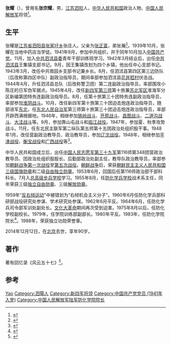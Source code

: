 {{Otheruses|other=名为张耀的其他人物|张耀}}

'''张耀'''（{{bd|1924年|11月20日|2014年|12月12日|catIdx=Zhang}}），曾用名'''张宗耀'''，男，[[江苏省|江苏]][[泗阳县|泗阳]]人，[[中华人民共和国|中华人民共和国]]政治人物、[[中国人民解放军|中国人民解放军]]将领<ref>{{Cite book|title=将帅诗词|last=李殿仁，吴纪学，马厚寅编|first=|publisher=北京：[[中国言实出版社|中国言实出版社]]|year=2017.07|isbn=978-7-5171-2362-0|location=|pages=412}}</ref>。

== 生平 ==
张耀是[[江苏省|江苏省]][[泗阳县|泗阳县]][[张家圩乡|张家圩乡]]张庄人。父亲为[[张正富|张正富]]，弟张瀚<ref>{{Cite book|title=李干成在苏北 1908-1949|last=姜爱林主编；张晓明，郭家宁副主编|first=|publisher=北京：[[华龄出版社|华龄出版社]]|year=2013.04|isbn=978-7-5169-0286-8|location=|pages=101-102}}</ref>。1939年10月，张耀在当地中药店当学徒。1941年9月，参加中共组织，并于同年10月加入[[中国共产党|中国共产党]]。11月，加入[[中共泗沭县委|中共泗沭县委]]青年干部训练班学习。1942年3月结业后，出任[[中共泗沭县委|中共泗沭县]]王集镇支部书记。9月，因王集镇改划为四个乡镇，他出任中心支部书记。1943年3月，改任中共南园乡支部书记兼乡长。8月，任泗沭县第四区第三边防队（后改称第四区中队）副政治指导员，期间率部参加泗沭县[[花井嵇村|花井嵇村]]伏击战。1944年4月，升任泗沭县总队（后改称警卫团）第二连副政治指导员，率部围攻小陈庄的日军伪军据点。1945年4月，改任[[新四军第三师|新四军第三师]]第十旅兼[[苏北军区|苏北军区]]淮海军分区新编第团特务连副政治指导员。8月，任第十旅第三十团特务连副政治指导员，率部参加[[淮阴战斗|淮阴战斗]]。10月，改任新四军第十旅第三十团迫击炮连政治指导员，随部进军[[東北新省區方案|东北]]，任[[东北人民自治军|东北人民自治军]]第三师第十旅第三十团迫击炮连政治指导员，率部开辟西满根据地。1946年，相继参加[[铁岭战斗|铁岭战斗]]、[[开原战斗|开原战斗]]、[[昌图战斗|昌图战斗]]、[[二道沟战斗|二道沟战斗]]、[[大洼战斗|大洼战斗]]等。9月，参加靠山屯战斗和[[临江战役|临江战役]]。1947年，参加夏、秋季攻势战斗。11月，任东北民主联军第二纵队第五师第十五团政治处组织股干事。1948年1月，改任营副政治教导员、政治教导员，参加[[辽沈战役|辽沈战役]]。1948年，相继参加[[平津战役|平津战役]]、[[衡宝战役|衡宝战役]]和[[广西战役|广西战役]]等<ref>{{Cite book|title=人物辞典新四军和华中抗日根据地 上|last=中国新四军和华中抗日根据地研究会编|first=|publisher=北京：[[中共党史出版社|中共党史出版社]]|year=2016.09|isbn=978-7-5098-3839-6|location=|pages=546-547}}</ref>。

中华人民共和国成立后，出任[[中国人民志愿军|中国人民志愿军]][[中国人民解放军第39军|第三十九军]]第116师第348团营政治教导员、团政治处组织股股长、后勤部政治处副主任，教导队政治教导员，率部参加[[朝鲜战争第一次战役|朝鲜战争第一次战役]]至[[朝鲜战争第五次战役|第五次战役]]。[[朝鲜战争|朝鲜战争]]后，荣获[[朝鲜民主主义人民共和国国旗勋章|朝鲜民主主义人民共和国三级国旗勋章]]和二级[[自由独立勋章|自由独立勋章]]。1953年6月，回国后任第116师政治部干部科科长。7月入[[中国人民解放军陆军指挥学院|总高级步兵学校]]学习。1955年8月，任[[中国人民解放军陆军防化学院|防化学兵学校]]战术系主任，同年荣获三级[[独立自由勋章|独立自由勋章]]、三级[[解放勋章|解放勋章]]。

1959年“[[反右倾运动|反右倾运动]]”中被错划为“右倾机会主义分子”。1960年6月任防化学兵部科研部战役研究处参谋、学术研究处参谋。1962年6月平反。1964年6月，任防化学兵司令部军训处副处长。[[文化大革命|文化大革命]]期间再次受到迫害。1975年8月以后，任防化学校副校长。1979年，任学院训练部副部长。1980年平反。1983年，任防化学院院长<ref>{{Cite book|title=宿迁年鉴 1999|last=宿迁年鉴编纂委员会编著|first=|publisher=南京：[[江苏人民出版社|江苏人民出版社]]|year=1999|isbn=7-214-02709-7|location=|pages=254}}</ref>。1988年，荣获独立功勋荣誉章。

2014年12月12日，在[[北京|北京]]去世，享年90岁。

== 著作 ==
著有回忆录《风云五十七》<ref>{{Cite book|title=当代中国画领军人物|last=李甲利主编|first=|publisher=北京：[[文化艺术出版社|文化艺术出版社]]|year=2010.11|isbn=978-7-5039-4803-9|location=|pages=694}}</ref>。

== 参考 ==
{{reflist}}

{{Authority control}}
{{DEFAULTSORT:Zhang张}}
[[Category:张姓|Yao]]
[[Category:泗陽人|Category:泗陽人]]
[[Category:新四军将领|Category:新四军将领]]
[[Category:中国共产党党员_(1941年入党)|Category:中国共产党党员 (1941年入党)]]
[[Category:中国人民解放军陆军防化学院院长|Category:中国人民解放军陆军防化学院院长]]